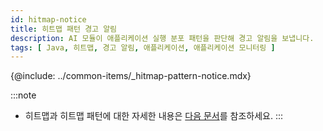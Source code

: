 ```yaml
---
id: hitmap-notice
title: 히트맵 패턴 경고 알림
description: AI 모듈이 애플리케이션 실행 분포 패턴을 판단해 경고 알림을 보냅니다.
tags: [ Java, 히트맵, 경고 알림, 애플리케이션, 애플리케이션 모니터링 ]
---
```


{@include: ../common-items/_hitmap-pattern-notice.mdx}  

:::note
* 히트맵과 히트맵 패턴에 대한 자세한 내용은 [다음 문서](trs-view)를 참조하세요.
:::